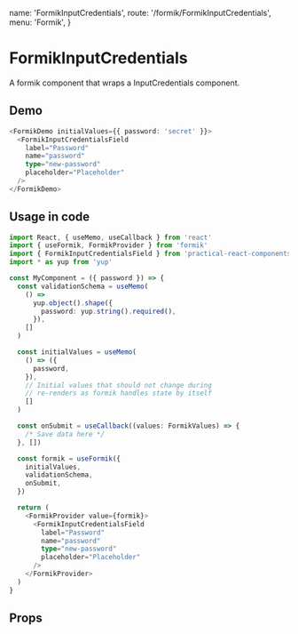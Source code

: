  name: 'FormikInputCredentials',
  route: '/formik/FormikInputCredentials',
  menu: 'Formik',
}

# FormikInputCredentials

A formik component that wraps a InputCredentials component.

## Demo

```typescript type="demo"
<FormikDemo initialValues={{ password: 'secret' }}>
  <FormikInputCredentialsField
    label="Password"
    name="password"
    type="new-password"
    placeholder="Placeholder"
  />
</FormikDemo>
```

## Usage in code

```typescript
import React, { useMemo, useCallback } from 'react'
import { useFormik, FormikProvider } from 'formik'
import { FormikInputCredentialsField } from 'practical-react-components-formik'
import * as yup from 'yup'

const MyComponent = ({ password }) => {
  const validationSchema = useMemo(
    () =>
      yup.object().shape({
        password: yup.string().required(),
      }),
    []
  )

  const initialValues = useMemo(
    () => ({
      password,
    }),
    // Initial values that should not change during
    // re-renders as formik handles state by itself
    []
  )

  const onSubmit = useCallback((values: FormikValues) => {
    /* Save data here */
  }, [])

  const formik = useFormik({
    initialValues,
    validationSchema,
    onSubmit,
  })

  return (
    <FormikProvider value={formik}>
      <FormikInputCredentialsField
        label="Password"
        name="password"
        type="new-password"
        placeholder="Placeholder"
      />
    </FormikProvider>
  )
}
```

## Props

<Props of="FormikInputCredentials" />
